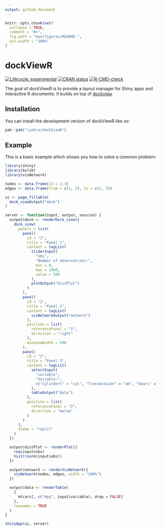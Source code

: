 ```yaml
---
output: github_document
---
```


<!-- README.md is generated from README.Rmd. Please edit that file -->

```r
knitr::opts_chunk$set(
  collapse = TRUE,
  comment = "#>",
  fig.path = "man/figures/README-",
  out.width = "100%"
)
```

# dockViewR

<!-- badges: start -->
[![Lifecycle: experimental](https://img.shields.io/badge/lifecycle-experimental-orange.svg)](https://lifecycle.r-lib.org/articles/stages.html#experimental)
[![CRAN status](https://www.r-pkg.org/badges/version/dockViewR)](https://CRAN.R-project.org/package=dockViewR)
[![R-CMD-check](https://github.com/cynkra/dockViewR/actions/workflows/R-CMD-check.yaml/badge.svg)](https://github.com/cynkra/dockViewR/actions/workflows/R-CMD-check.yaml)
<!-- badges: end -->

The goal of dockViewR is to provide a layout manager for Shiny apps and interactive R documents. It builds on top of [dockview](https://dockview.dev/).

## Installation

You can install the development version of dockViewR like so:

``` r
pak::pak("cynkra/dockViewR")
```

## Example

This is a basic example which shows you how to solve a common problem:

```r
library(shiny)
library(bslib)
library(visNetwork)

nodes <- data.frame(id = 1:3)
edges <- data.frame(from = c(1, 2), to = c(1, 3))

ui <- page_fillable(
  dock_viewOutput("dock")
)

server <- function(input, output, session) {
  output$dock <- renderDock_view({
    dock_view(
      panels = list(
        panel(
          id = "1",
          title = "Panel 1",
          content = tagList(
            sliderInput(
              "obs",
              "Number of observations:",
              min = 0,
              max = 1000,
              value = 500
            ),
            plotOutput("distPlot")
          )
        ),
        panel(
          id = "2",
          title = "Panel 2",
          content = tagList(
            visNetworkOutput("network")
          ),
          position = list(
            referencePanel = "1",
            direction = "right"
          ),
          minimumWidth = 500
        ),
        panel(
          id = "3",
          title = "Panel 3",
          content = tagList(
            selectInput(
              "variable",
              "Variable:",
              c("Cylinders" = "cyl", "Transmission" = "am", "Gears" = "gear")
            ),
            tableOutput("data")
          ),
          position = list(
            referencePanel = "2",
            direction = "below"
          )
        )
      ),
      theme = "replit"
    )
  })

  output$distPlot <- renderPlot({
    req(input$obs)
    hist(rnorm(input$obs))
  })

  output$network <- renderVisNetwork({
    visNetwork(nodes, edges, width = "100%")
  })

  output$data <- renderTable(
    {
      mtcars[, c("mpg", input$variable), drop = FALSE]
    },
    rownames = TRUE
  )
}

shinyApp(ui, server)
```
